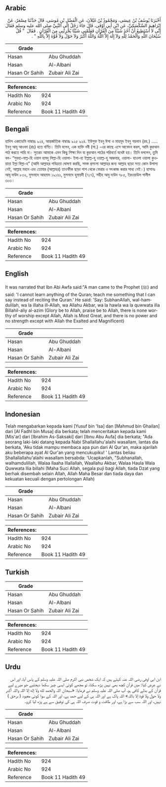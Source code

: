 ## Arabic


<div dir="rtl" lang="ar" style={{fontSize:'larger',backgroundColor:'#f8f9fa',padding:20}}>
أَخْبَرَنَا يُوسُفُ بْنُ عِيسَى، وَمَحْمُودُ بْنُ غَيْلاَنَ، عَنِ الْفَضْلِ بْنِ مُوسَى، قَالَ حَدَّثَنَا مِسْعَرٌ، عَنْ إِبْرَاهِيمَ السَّكْسَكِيِّ، عَنِ ابْنِ أَبِي أَوْفَى، قَالَ جَاءَ رَجُلٌ إِلَى النَّبِيِّ صلى الله عليه وسلم فَقَالَ إِنِّي لاَ أَسْتَطِيعُ أَنْ آخُذَ شَيْئًا مِنَ الْقُرْآنِ فَعَلِّمْنِي شَيْئًا يُجْزِئْنِي مِنَ الْقُرْآنِ ‏.‏ فَقَالَ ‏ "‏ قُلْ سُبْحَانَ اللَّهِ وَالْحَمْدُ لِلَّهِ وَلاَ إِلَهَ إِلاَّ اللَّهُ وَاللَّهُ أَكْبَرُ وَلاَ حَوْلَ وَلاَ قُوَّةَ إِلاَّ بِاللَّهِ ‏"‏ ‏.‏
</div>
<div style={{backgroundColor:'#f8f9fa',padding:20, marginBottom: 10}}><table> <thead> <tr> <th>Grade</th> <th></th> </tr> </thead> <tbody> <tr><td>Hasan</td><td>Abu Ghuddah</td></tr><tr><td>Hasan</td><td>Al-Albani</td></tr><tr><td>Hasan Or Sahih</td><td>Zubair Ali Zai</td></tr></tbody></table><table> <thead> <tr> <th>References:</th> <th></th> </tr> </thead> <tbody><tr><td>Hadith No</td><td>924</td></tr><tr><td>Arabic No</td><td>924</td></tr><tr><td>Reference</td><td>Book 11 Hadith 49</td></tr></tbody></table></div>

## Bengali


<div dir="ltr" lang="bn" style={{fontSize:'larger',backgroundColor:'#f8f9fa',padding:20}}>
হাদিস একাডেমি নাম্বারঃ ৯২৪, আন্তর্জাতিক নাম্বারঃ ৯২৫ ৯২৪. ইউসুফ ইবনু ঈসা ও মাহমূদ ইবনু গয়লান (রহ.) ..... ইবনু আবূ আওফা (রাঃ) হতে বর্ণিত। তিনি বলেন, এক ব্যক্তি নবী (সা.) -এর কাছে এসে আবেদন করল, আমি কুরআন পাঠ করতে পারি না। সুতরাং আমাকে এমন কিছু শিক্ষা দিন যা কুরআন পাঠের পরিবর্তে যথেষ্ট হয়। তিনি বললেন, তুমি বল- “সুবহা-নাল্ল-হি ওয়াল হামদু লিল্লা-হি ওয়ালা- ইলা-হা ইল্লাল্ল-হু ওয়াল্ল-হু আকবার, ওয়ালা- হাওলা ওয়ালা কুওয়াতা ইল্লা বিল্লা-হ” (আমি আল্লাহর পবিত্রতা ঘোষণা করছি, সমস্ত প্রশংসা আল্লাহর জন্য আল্লাহ ছাড়া সত্য কোন উপাস্য নেই, আল্লাহ মহান এবং তোমার (আল্লাহর) তাওফীক ছাড়া পাপ থেকে ফেরার ও সৎকাজ করার সাধ্য নেই।) হাসানঃ আবূ দাউদ ৮৩২, মুসনাদে আহমাদ ১৯১৬১, মুসনাদে হুমায়দী (৭১৭), সহীহ আবু দাউদ ৭৮৫, ইরওয়াউল গালীল ৩০৩।
</div>
<div style={{backgroundColor:'#f8f9fa',padding:20, marginBottom: 10}}><table> <thead> <tr> <th>Grade</th> <th></th> </tr> </thead> <tbody> <tr><td>Hasan</td><td>Abu Ghuddah</td></tr><tr><td>Hasan</td><td>Al-Albani</td></tr><tr><td>Hasan Or Sahih</td><td>Zubair Ali Zai</td></tr></tbody></table><table> <thead> <tr> <th>References:</th> <th></th> </tr> </thead> <tbody><tr><td>Hadith No</td><td>924</td></tr><tr><td>Arabic No</td><td>924</td></tr><tr><td>Reference</td><td>Book 11 Hadith 49</td></tr></tbody></table></div>

## English


<div dir="ltr" lang="en" style={{fontSize:'larger',backgroundColor:'#f8f9fa',padding:20}}>
It was narrated that Ibn Abi Awfa said:"A man came to the Prophet (ﷺ) and said: 'I cannot learn anything of the Quran; teach me something that I can say instead of reciting the Quran.' He said: 'Say: SubhanAllah, wal-hamdulilah, wa la illaha ill-Allah, wa Allahu Akbar, wa la hawla wa la quwwata illa Billahil-aliy al-azim (Glory be to Allah, praise be to Allah, there is none worthy of worship except Allah, Allah is Most Great, and there is no power and no strength except with Allah the Exalted and Magnificent)
</div>
<div style={{backgroundColor:'#f8f9fa',padding:20, marginBottom: 10}}><table> <thead> <tr> <th>Grade</th> <th></th> </tr> </thead> <tbody> <tr><td>Hasan</td><td>Abu Ghuddah</td></tr><tr><td>Hasan</td><td>Al-Albani</td></tr><tr><td>Hasan Or Sahih</td><td>Zubair Ali Zai</td></tr></tbody></table><table> <thead> <tr> <th>References:</th> <th></th> </tr> </thead> <tbody><tr><td>Hadith No</td><td>924</td></tr><tr><td>Arabic No</td><td>924</td></tr><tr><td>Reference</td><td>Book 11 Hadith 49</td></tr></tbody></table></div>

## Indonesian


<div dir="ltr" lang="id" style={{fontSize:'larger',backgroundColor:'#f8f9fa',padding:20}}>
Telah mengabarkan kepada kami [Yusuf bin 'Isa] dan [Mahmud bin Ghailan] dari [Al Fadhl bin Musa] dia berkata; telah menceritakan kepada kami [Mis'ar] dari [Ibrahim As-Saksaki] dari [Ibnu Abu Aufa] dia berkata; "Ada seorang laki-laki datang kepada Nabi Shallallahu'alaihi wasallam, lantas dia berkata, 'Aku tidak mampu membaca apa pun dari Al Qur'an, maka ajarilah aku beberapa ayat Al Qur'an yang mencukupiku! ' Lantas beliau Shallallallahu'alaihi wasallam bersabda: 'Ucapkanlah, "Subhanallah, walhamdulillah, Walaa Ilaaha Illallallah, Waallahu Akbar, Walaa Haula Wala Quwwata Ilia billahi (Maha Suci Allah, segala puji bagi Allah, tiada Dzat yang berhak disembah selain Allah, Allah Maha Besar dan tiada daya dan kekuatan kecuali dengan pertolongan Allah)
</div>
<div style={{backgroundColor:'#f8f9fa',padding:20, marginBottom: 10}}><table> <thead> <tr> <th>Grade</th> <th></th> </tr> </thead> <tbody> <tr><td>Hasan</td><td>Abu Ghuddah</td></tr><tr><td>Hasan</td><td>Al-Albani</td></tr><tr><td>Hasan Or Sahih</td><td>Zubair Ali Zai</td></tr></tbody></table><table> <thead> <tr> <th>References:</th> <th></th> </tr> </thead> <tbody><tr><td>Hadith No</td><td>924</td></tr><tr><td>Arabic No</td><td>924</td></tr><tr><td>Reference</td><td>Book 11 Hadith 49</td></tr></tbody></table></div>

## Turkish


<div dir="ltr" lang="tr" style={{fontSize:'larger',backgroundColor:'#f8f9fa',padding:20}}>

</div>
<div style={{backgroundColor:'#f8f9fa',padding:20, marginBottom: 10}}><table> <thead> <tr> <th>Grade</th> <th></th> </tr> </thead> <tbody> <tr><td>Hasan</td><td>Abu Ghuddah</td></tr><tr><td>Hasan</td><td>Al-Albani</td></tr><tr><td>Hasan Or Sahih</td><td>Zubair Ali Zai</td></tr></tbody></table><table> <thead> <tr> <th>References:</th> <th></th> </tr> </thead> <tbody><tr><td>Hadith No</td><td>924</td></tr><tr><td>Arabic No</td><td>924</td></tr><tr><td>Reference</td><td>Book 11 Hadith 49</td></tr></tbody></table></div>

## Urdu


<div dir="rtl" lang="ur" style={{fontSize:'larger',backgroundColor:'#f8f9fa',padding:20}}>
ابن ابی اوفی رضی اللہ عنہ کہتے ہیں کہ ایک شخص نبی اکرم صلی اللہ علیہ وسلم کے پاس آیا، اور اس نے عرض کیا: میں قرآن کچھ بھی نہیں پڑھ سکتا، تو مجھے کوئی ایسی چیز سکھا دیجئیے جو میرے لیے قرآن کے بدلے کافی ہو، آپ صلی اللہ علیہ وسلم نے فرمایا: «سبحان اللہ والحمد لله ولا إله إلا اللہ واللہ أكبر ولا حول ولا قوة إلا باللہ» اللہ پاک ہے اور اللہ ہی کے لیے حمد ہے، اور اللہ کے سوا کوئی معبود ( برحق ) نہیں، اور اللہ سب سے بڑا ہے، اور طاقت و قوت صرف اللہ ہی کی توفیق سے ہے پڑھ لیا کرو۔
</div>
<div style={{backgroundColor:'#f8f9fa',padding:20, marginBottom: 10}}><table> <thead> <tr> <th>Grade</th> <th></th> </tr> </thead> <tbody> <tr><td>Hasan</td><td>Abu Ghuddah</td></tr><tr><td>Hasan</td><td>Al-Albani</td></tr><tr><td>Hasan Or Sahih</td><td>Zubair Ali Zai</td></tr></tbody></table><table> <thead> <tr> <th>References:</th> <th></th> </tr> </thead> <tbody><tr><td>Hadith No</td><td>924</td></tr><tr><td>Arabic No</td><td>924</td></tr><tr><td>Reference</td><td>Book 11 Hadith 49</td></tr></tbody></table></div>